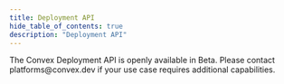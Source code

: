 ```yaml
---
title: Deployment API
hide_table_of_contents: true
description: "Deployment API"
---
```


<Admonition type="info">
  The Convex Deployment API is openly available in Beta. Please contact
  platforms@convex.dev if your use case requires additional capabilities.
</Admonition>
